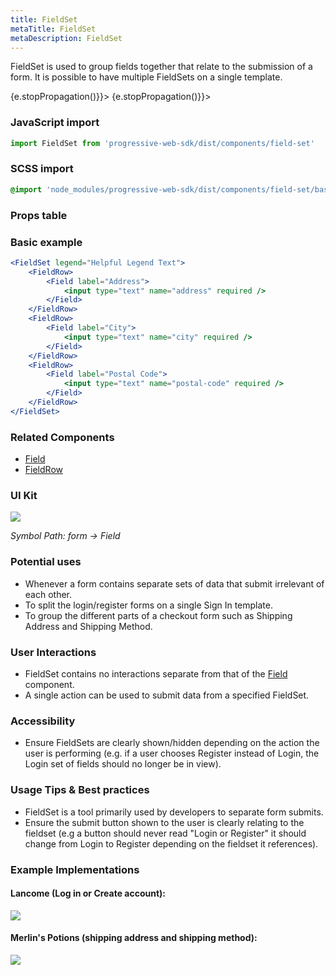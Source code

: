 ```yaml
---
title: FieldSet
metaTitle: FieldSet
metaDescription: FieldSet
---
```



<div class="component-intro">

FieldSet is used to group fields together that relate to the submission of a form. It is possible to have multiple FieldSets on a single template.

</div>

<div onClick={(e) => {e.stopPropagation()}}>
<Tabs activeIndex={0} className="devcenter">
<TabsPanel title="Code" onClick={(e) => {e.stopPropagation()}}>


### JavaScript import

```jsx
import FieldSet from 'progressive-web-sdk/dist/components/field-set'
```

### SCSS import

```scss
@import 'node_modules/progressive-web-sdk/dist/components/field-set/base';
```

### Props table

<PropsTable propMetaData={props.componentMetadata.childrenComponentProp} />

### Basic example

```jsx react-live=true
<FieldSet legend="Helpful Legend Text">
    <FieldRow>
        <Field label="Address">
            <input type="text" name="address" required />
        </Field>
    </FieldRow>
    <FieldRow>
        <Field label="City">
            <input type="text" name="city" required />
        </Field>
    </FieldRow>
    <FieldRow>
        <Field label="Postal Code">
            <input type="text" name="postal-code" required />
        </Field>
    </FieldRow>
</FieldSet>
```

</TabsPanel>
<TabsPanel title="Design" class="markdown">

### Related Components

- [Field](Field)
- [FieldRow](FieldRow)

### UI Kit

![](./images/components/field-set/fieldset-uikit.png)

_Symbol Path: form -> Field_

### Potential uses

- Whenever a form contains separate sets of data that submit irrelevant of each other.
- To split the login/register forms on a single Sign In template.
- To group the different parts of a checkout form such as Shipping Address and Shipping Method.

### User Interactions

- FieldSet contains no interactions separate from that of the [Field](Field) component.
- A single action can be used to submit data from a specified FieldSet.

### Accessibility

- Ensure FieldSets are clearly shown/hidden depending on the action the user is performing (e.g. if a user chooses Register instead of Login, the Login set of fields should no longer be in view).

### Usage Tips &amp; Best practices

- FieldSet is a tool primarily used by developers to separate form submits.
- Ensure the submit button shown to the user is clearly relating to the fieldset (e.g a button should never read "Login or Register" it should change from Login to Register depending on the fieldset it references).

### Example Implementations

#### Lancome (Log in or Create account):

![](./images/components/field-set/fieldset-lancome.gif)

#### Merlin's Potions (shipping address and shipping method):

![](./images/components/field-set/fieldset-merlins.png)

</TabsPanel>
</Tabs>
</div>
